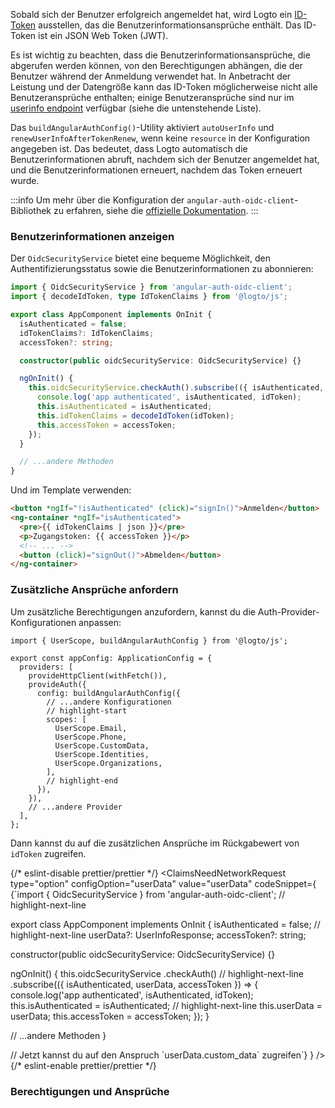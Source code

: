 

Sobald sich der Benutzer erfolgreich angemeldet hat, wird Logto ein [ID-Token](https://openid.net/specs/openid-connect-core-1_0.html#IDToken) ausstellen, das die Benutzerinformationsansprüche enthält. Das ID-Token ist ein JSON Web Token (JWT).

Es ist wichtig zu beachten, dass die Benutzerinformationsansprüche, die abgerufen werden können, von den
Berechtigungen abhängen, die der Benutzer während der Anmeldung verwendet hat. In Anbetracht der Leistung und der Datengröße kann das ID-Token möglicherweise nicht alle Benutzeransprüche enthalten; einige Benutzeransprüche sind nur im [userinfo endpoint](https://openid.net/specs/openid-connect-core-1_0.html#UserInfo) verfügbar (siehe die untenstehende Liste).

Das `buildAngularAuthConfig()`-Utility aktiviert `autoUserInfo` und `renewUserInfoAfterTokenRenew`, wenn keine `resource` in der Konfiguration angegeben ist. Das bedeutet, dass Logto automatisch die Benutzerinformationen abruft, nachdem sich der Benutzer angemeldet hat, und die Benutzerinformationen erneuert, nachdem das Token erneuert wurde.

:::info
Um mehr über die Konfiguration der `angular-auth-oidc-client`-Bibliothek zu erfahren, siehe die [offizielle Dokumentation](https://angular-auth-oidc-client.com/).
:::

### Benutzerinformationen anzeigen

Der `OidcSecurityService` bietet eine bequeme Möglichkeit, den Authentifizierungsstatus sowie die Benutzerinformationen zu abonnieren:

```ts title="app/app.component.ts"
import { OidcSecurityService } from 'angular-auth-oidc-client';
import { decodeIdToken, type IdTokenClaims } from '@logto/js';

export class AppComponent implements OnInit {
  isAuthenticated = false;
  idTokenClaims?: IdTokenClaims;
  accessToken?: string;

  constructor(public oidcSecurityService: OidcSecurityService) {}

  ngOnInit() {
    this.oidcSecurityService.checkAuth().subscribe(({ isAuthenticated, idToken, accessToken }) => {
      console.log('app authenticated', isAuthenticated, idToken);
      this.isAuthenticated = isAuthenticated;
      this.idTokenClaims = decodeIdToken(idToken);
      this.accessToken = accessToken;
    });
  }

  // ...andere Methoden
}
```

Und im Template verwenden:

```html title="app/app.component.html"
<button *ngIf="!isAuthenticated" (click)="signIn()">Anmelden</button>
<ng-container *ngIf="isAuthenticated">
  <pre>{{ idTokenClaims | json }}</pre>
  <p>Zugangstoken: {{ accessToken }}</p>
  <!-- ... -->
  <button (click)="signOut()">Abmelden</button>
</ng-container>
```

### Zusätzliche Ansprüche anfordern

<FindUserInfoMissing method="idToken" />

<ScopesAndClaimsIntroduction />

Um zusätzliche Berechtigungen anzufordern, kannst du die Auth-Provider-Konfigurationen anpassen:

```tsx title="app/app.config.ts"
import { UserScope, buildAngularAuthConfig } from '@logto/js';

export const appConfig: ApplicationConfig = {
  providers: [
    provideHttpClient(withFetch()),
    provideAuth({
      config: buildAngularAuthConfig({
        // ...andere Konfigurationen
        // highlight-start
        scopes: [
          UserScope.Email,
          UserScope.Phone,
          UserScope.CustomData,
          UserScope.Identities,
          UserScope.Organizations,
        ],
        // highlight-end
      }),
    }),
    // ...andere Provider
  ],
};
```

Dann kannst du auf die zusätzlichen Ansprüche im Rückgabewert von `idToken` zugreifen.

{/* eslint-disable prettier/prettier */}
<ClaimsNeedNetworkRequest
  type="option"
  configOption="userData"
  value="userData"
  codeSnippet={
    <CodeBlock language="ts" title="app/app.component.ts">{`import { OidcSecurityService } from 'angular-auth-oidc-client';
// highlight-next-line

export class AppComponent implements OnInit {
  isAuthenticated = false;
  // highlight-next-line
  userData?: UserInfoResponse;
  accessToken?: string;

  constructor(public oidcSecurityService: OidcSecurityService) {}

  ngOnInit() {
    this.oidcSecurityService
      .checkAuth()
      // highlight-next-line
      .subscribe(({ isAuthenticated, userData, accessToken }) => {
        console.log('app authenticated', isAuthenticated, idToken);
        this.isAuthenticated = isAuthenticated;
        // highlight-next-line
        this.userData = userData;
        this.accessToken = accessToken;
      });
  }

  // ...andere Methoden
}

// Jetzt kannst du auf den Anspruch \`userData.custom_data\` zugreifen`}</CodeBlock>
}
/>
{/* eslint-enable prettier/prettier */}

### Berechtigungen und Ansprüche

<ScopesAndClaims />
